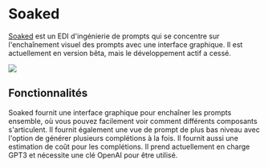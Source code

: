 
# Soaked 

[Soaked](https://soaked-prompts.vercel.app) est un EDI d'ingénierie de prompts qui
se concentre sur l'enchaînement visuel des prompts avec une interface graphique. Il est actuellement en
version bêta, mais le développement actif a cessé.

<div style={{ textAlign: "center" }}>
  <Image
    src="/docs/assets/tooling/soaked.webp"
    width={2866}
    height={1590}
    style={{ width: "750px", margin: "auto" }}
  />
</div>

## Fonctionnalités

Soaked fournit une interface graphique pour enchaîner les prompts ensemble,
où vous pouvez facilement voir comment différents composants s'articulent. Il
fournit également une vue de prompt de plus bas niveau avec l'option de générer plusieurs
complétions à la fois. Il fournit aussi une estimation de coût pour les complétions. Il prend actuellement en charge GPT3 et nécessite une clé OpenAI pour être utilisé.
